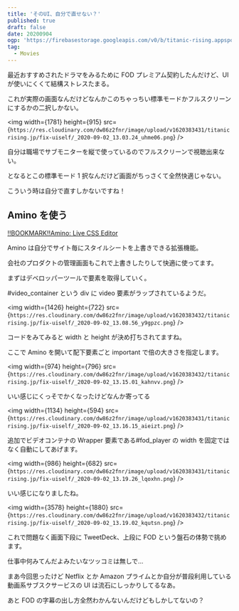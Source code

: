 ```yaml
---
title: 'そのUI、自分で直せない？'
published: true
draft: false
date: 20200904
ogp: 'https://firebasestorage.googleapis.com/v0/b/titanic-rising.appspot.com/o/animo.png?alt=media&token=ec87843e-79a0-450f-bb16-7aec6774a24a'
tag:
  - Movies
---
```


最近おすすめされたドラマをみるために FOD プレミアム契約したんだけど、UI が使いにくくて結構ストレスたまる。

これが実際の画面なんだけどなんかこのちゃっちい標準モードかフルスクリーンにするかの二択しかない。

<img
  width={1781}
  height={915}
  src={`https://res.cloudinary.com/dw86z2fnr/image/upload/v1620383431/titanicrising.jp/fix-uiself/_2020-09-02_13.03.24_uhme06.png`}
/>

自分は職場でサブモニターを縦で使っているのでフルスクリーンで視聴出来ない。

となるとこの標準モード 1 択なんだけど画面がちっさくて全然快適じゃない。

こういう時は自分で直すしかないですね！

## Amino を使う

[!!BOOKMARK!!Amino: Live CSS Editor](https://chrome.google.com/webstore/detail/amino-live-css-editor/pbcpfbcibpcbfbmddogfhcijfpboeaaf)

Amino は自分でサイト毎にスタイルシートを上書きできる拡張機能。

会社のプロダクトの管理画面もこれで上書きしたりして快適に使ってます。

まずはデベロッパーツールで要素を取得していく。

#video_container という div に video 要素がラップされているようだ。

<img
  width={1426}
  height={722}
  src={`https://res.cloudinary.com/dw86z2fnr/image/upload/v1620383432/titanicrising.jp/fix-uiself/_2020-09-02_13.08.56_y9gpzc.png`}
/>

コードをみてみると width と height が決め打ちされてますね。

ここで Amino を開いて配下要素ごと important で倍の大きさを指定します。

<img
  width={974}
  height={796}
  src={`https://res.cloudinary.com/dw86z2fnr/image/upload/v1620383432/titanicrising.jp/fix-uiself/_2020-09-02_13.15.01_kahnvv.png`}
/>

いい感じにくっそでかくなったけどなんか寄ってる

<img
  width={1134}
  height={594}
  src={`https://res.cloudinary.com/dw86z2fnr/image/upload/v1620383431/titanicrising.jp/fix-uiself/_2020-09-02_13.16.15_aieizt.png`}
/>

追加でビデオコンテナの Wrapper 要素である#fod_player の width を固定ではなく自動にしてあげます。

<img
  width={986}
  height={682}
  src={`https://res.cloudinary.com/dw86z2fnr/image/upload/v1620383431/titanicrising.jp/fix-uiself/_2020-09-02_13.19.26_lqoxhn.png`}
/>

いい感じになりましたね。

<img
  width={3578}
  height={1880}
  src={`https://res.cloudinary.com/dw86z2fnr/image/upload/v1620383432/titanicrising.jp/fix-uiself/_2020-09-02_13.19.02_kqutsn.png`}
/>

これで問題なく画面下段に TweetDeck、上段に FOD という盤石の体勢で挑めます。

仕事中何みてんだよみたいなツッコミは無しで…

まあ今回思ったけど Netflix とか Amazon プライムとか自分が普段利用している動画系サブスクサービスの UI は流石にしっかりしてるなあ。

あと FOD の字幕の出し方全然わかんないんだけどもしかしてないの？
